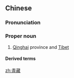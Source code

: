 ==Chinese==
{{zh-forms}}

===Pronunciation===
{{zh-pron
|m=Qīngcáng
|c=cing1 zong6
|cat=propn
}}

===Proper noun===
{{zh-proper noun}}

# [[Qinghai]] province and [[Tibet]]

====Derived terms====
{{zh-der|青藏高原}}

[[zh:青藏]]